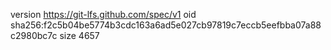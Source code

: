 version https://git-lfs.github.com/spec/v1
oid sha256:f2c5b04be5774b3cdc163a6ad5e027cb97819c7eccb5eefbba07a88c2980bc7c
size 4657
